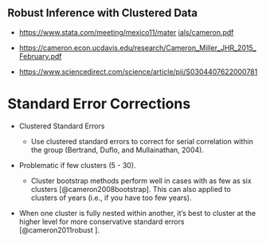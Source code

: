 ## Robust Inference with Clustered Data

-   [https://www.stata.com/meeting/mexico11/mater](https://www.stata.com/meeting/mexico11/materials/cameron.pdf){.uri} [ials/cameron.pdf](https://www.stata.com/meeting/mexico11/materials/cameron.pdf){.uri}

-   <https://cameron.econ.ucdavis.edu/research/Cameron_Miller_JHR_2015_February.pdf>

-   <https://www.sciencedirect.com/science/article/pii/S0304407622000781>

# Standard Error Corrections

-   Clustered Standard Errors

    -   Use clustered standard errors to correct for serial correlation within the group (Bertrand, Duflo, and Mullainathan, 2004).

-   Problematic if few clusters (5 - 30).

    -   Cluster bootstrap methods perform well in cases with as few as six clusters [@cameron2008bootstrap]. This can also applied to clusters of years (i.e., if you have too few years).

-   When one cluster is fully nested within another, it's best to cluster at the higher level for more conservative standard errors [@cameron2011robust ].
